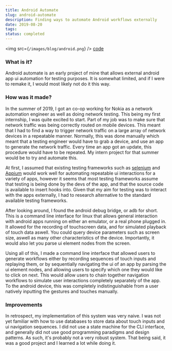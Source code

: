 ```yaml
---
title: Android Automate
slug: android-automate
description: Finding ways to automate Android workflows externally
date: 2019-08-20
tags: 
status: completed
---
```

<img src={`/images/blog/android.png`} />
[code](https://github.com/KonradStanski/androidAutomate)
### What is it?
Android automate is an early project of mine that allows external android app ui automation for testing purposes. It is
somewhat limited, and if I were to remake it, I would most likely not do it this way.

### How was it made?
In the summer of 2019, I got an co-op working for Nokia as a network automation engineer as well as doing network
testing. This being my first internship, I was quite excited to start. Part of my job was to make sure that network
traffic was being correctly routed on mobile devices. This meant that I had to find a way to trigger network traffic on
a large array of network devices in a repeatable manner. Normally, this was done manually which meant that a testing
engineer would have to grab a device, and use an app to generate the network traffic. Every time an app got an update,
this procedure would have to be repeated. My intern project for that summer would be to try and automate this.

At first, I assumed that existing testing frameworks such as [selenium](https://www.selenium.dev/) and
[Appium](http://appium.io/) would work well for automating repeatable ui interactions for a variety of apps, however it
seems that most testing frameworks assume that testing is being done by the devs of the app, and that the source code is
available to insert hooks into. Given that my aim for testing was to interact with the apps externally, I had to
research alternative to the standard available testing frameworks.

After looking around, I found the android debug bridge, or adb for short. This is a command line interface for linux
that allows general interaction with android apps running on either an emulator, or a real phone plugged in. It allowed
for the recording of touchscreen data, and for simulated playback of touch data aswell. You could query device
parameters such as screen size, aswell as many other characteristics of the device. Importantly, it would also let you
parse ui element nodes from the screen.

Using all of this, I made a command line interface that allowed users to generate workflows either by recording
sequences of touch inputs and replaying them, or by sequentially navigating the ui of an app by parsing the ui element
nodes, and allowing users to specify which one they would like to click on next. This would allow users to chain
together navigation workflows to simulate user interactions completely separately of the app. To the android device,
this was completely indistinguishable from a user natively inputting the gestures and touches manually.

### Improvements
In retrospect, my implementation of this system was very naive. I was not yet familiar with how to use databases to
store data about touch inputs and ui navigation sequences. I did not use a state machine for the CLI interface, and
generally did not use good programming paradigms and design patterns. As such, it's probably not a very robust system.
That being said, it was a good project and I learned a lot while doing it.
